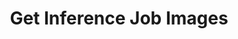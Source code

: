 ---
title: "Get Inference Job Images"
description: "Get generated images for a given inference job"
openapi: "GET /images/{inferenceJobId}"
---
